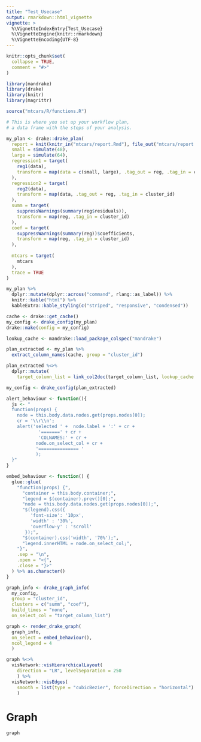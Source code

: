 ```yaml
---
title: "Test_Usecase"
output: rmarkdown::html_vignette
vignette: >
  %\VignetteIndexEntry{Test_Usecase}
  %\VignetteEngine{knitr::rmarkdown}
  %\VignetteEncoding{UTF-8}
---
```


```r
knitr::opts_chunk$set(
  collapse = TRUE,
  comment = "#>"
)
```

```r
library(mandrake)
library(drake)
library(knitr)
library(magrittr)

source("mtcars/R/functions.R")
```


```r
# This is where you set up your workflow plan,
# a data frame with the steps of your analysis.

my_plan <- drake::drake_plan(
  report = knit(knitr_in("mtcars/report.Rmd"), file_out("mtcars/report.md"), quiet = TRUE),
  small = simulate(48),
  large = simulate(64),
  regression1 = target(
    reg1(data),
    transform = map(data = c(small, large), .tag_out = reg, .tag_in = cluster_id)
  ),
  regression2 = target(
    reg2(data),
    transform = map(data, .tag_out = reg, .tag_in = cluster_id)
  ),
  summ = target(
    suppressWarnings(summary(reg$residuals)),
    transform = map(reg, .tag_in = cluster_id)
  ),
  coef = target(
    suppressWarnings(summary(reg))$coefficients,
    transform = map(reg, .tag_in = cluster_id)
  ),
  
  mtcars = target(
    mtcars
  ),
  trace = TRUE
)
```

```r
my_plan %>% 
  dplyr::mutate(dplyr::across("command", rlang::as_label)) %>%
  knitr::kable("html") %>%
  kableExtra::kable_styling(c("striped", "responsive", "condensed"))
```

```r
cache <- drake::get_cache()
my_config <- drake_config(my_plan)
drake::make(config = my_config)

```

```r
lookup_cache <- mandrake::load_package_colspec("mandrake")

plan_extracted <- my_plan %>%
  extract_column_names(cache, group = "cluster_id") 
```
```r
plan_extracted %<>%
  dplyr::mutate(
    target_column_list = link_col2doc(target_column_list, lookup_cache = lookup_cache))
```

```r
my_config <- drake_config(plan_extracted)
```

```r
alert_behaviour <- function(){
  js <- "
  function(props) {
    node = this.body.data.nodes.get(props.nodes[0]);
    cr = '\\r\\n';
    alert('selected ' +  node.label + ':' + cr +
            '=======' + cr +
            'COLNAMES:' + cr +
           node.on_select_col + cr + 
           '=============== '
           );
  }"
}
```

```r
embed_behaviour <- function() {
  glue::glue(
    "function(props) {",
      "container = this.body.container;",
      "legend = $(container).prev()[0];",
      "node = this.body.data.nodes.get(props.nodes[0]);",
      "$(legend).css({
         'font-size': '10px', 
         'width' : '30%', 
         'overflow-y' : 'scroll'
       });",
      "$(container).css('width', '70%');",
      "legend.innerHTML = node.on_select_col;",
    "}",
    .sep = "\n",
    .open = "<{",
    .close = "}>"
  ) %>% as.character()
}

```


```r
graph_info <- drake_graph_info(
  my_config, 
  group = "cluster_id", 
  clusters = c("summ", "coef"), 
  build_times = "none",
  on_select_col = "target_column_list")

graph <- render_drake_graph(
  graph_info, 
  on_select = embed_behaviour(),
  ncol_legend = 4
  ) 
```
```r
graph %<>%
  visNetwork::visHierarchicalLayout(
    direction = "LR", levelSeparation = 250
    ) %>%
  visNetwork::visEdges(
    smooth = list(type = "cubicBezier", forceDirection = "horizontal")
    )
```

# Graph
```r
graph
```
